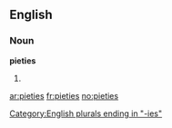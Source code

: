 ==English==

===Noun===
'''pieties'''

# {{plural of|[[piety]]}}

[[Category:English plurals ending in "-ies"]]

[[ar:pieties]]
[[fr:pieties]]
[[no:pieties]]